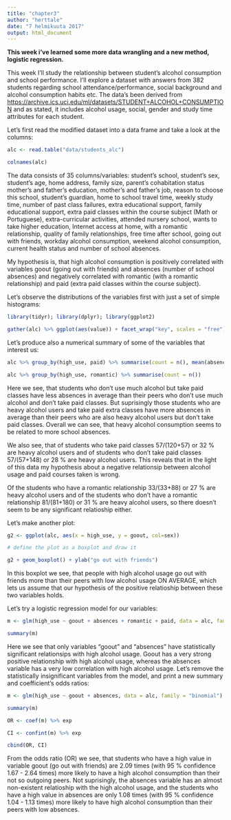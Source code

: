 ```yaml
---
title: "chapter3"
author: "herttale"
date: "7 helmikuuta 2017"
output: html_document
---
```


**This week i've learned some more data wrangling and a new method, logistic regression.**

This week I'll study the relationship between student's alcohol consumption and school performance. I'll explore a dataset with answers from 382 students regarding school attendance/performance, social background and alcohol consumption habits etc. The data's been derived from <https://archive.ics.uci.edu/ml/datasets/STUDENT+ALCOHOL+CONSUMPTION> and as stated, it includes alcohol usage, social, gender and study time attributes for each student.



Let's first read the modified dataset into a data frame and take a look at the columns:

```r
alc <- read.table("data/students_alc")

colnames(alc)
```

The data consists of 35 columns/variables: student's school, student's sex, student's age, home address, family size, parent's cohabitation status mother's and father's education, mother's and father's job, reason to choose this school, student's guardian, home to school travel time, weekly study time, number of past class failures, extra educational support, family educational support, extra paid classes within the course subject (Math or Portuguese), extra-curricular activities, attended nursery school, wants to take higher education, Internet access at home, with a romantic relationship, quality of family relationships, free time after school, going out with friends, workday alcohol consumption, weekend alcohol consumption, current health status and number of school absences.


My hypothesis is, that high alcohol consumption is positively correlated with variables goout (going out with friends) and absences (number of school absences) and negatively correlated with romantic (with a romantic relationship) and paid (extra paid classes within the course subject).


Let's observe the distributions of the variables first with just a set of simple histograms:
```r
library(tidyr); library(dplyr); library(ggplot2)

gather(alc) %>% ggplot(aes(value)) + facet_wrap("key", scales = "free") + geom_bar()

```

Let's produce also a numerical summary of some  of the variables that interest us:


```r
alc %>% group_by(high_use, paid) %>% summarise(count = n(), mean(absences))
```
```r
alc %>% group_by(high_use, romantic) %>% summarise(count = n())
```



Here we see, that students who don't use much alcohol but take paid classes have less absences in average than their peers who don't use much alcohol and don't take paid classes. But suprisingly those students who are heavy alcohol users and take paid extra classes have more absences in average than their peers who are also heavy alcohol users but don't take paid classes. Overall we can see, that heavy alcohol consumption seems to be related to more school absences. 

We also see, that of students who take paid classes 57/(120+57) or 32 % are heavy alcohol users and of students who don't take paid classes 57/(57+148) or 28 % are heavy alcohol users. This reveals that in the light of this data my hypothesis about a negative relationsip between alcohol usage and paid courses taken is wrong.

Of the students who have a romantic relationship 33/(33+88) or 27 % are heavy alcohol users and of the students who don't have a romantic relationship 81/(81+180) or 31 % are heavy alcohol users, so there doesn't seem to be any significant relatioship either.

Let's make another plot:

```r
g2 <- ggplot(alc, aes(x = high_use, y = goout, col=sex))

# define the plot as a boxplot and draw it

g2 + geom_boxplot() + ylab("go out with friends")
```

In this boxplot we see, that people with high alcohol usage go out with friends more than their peers with low alcohol usage ON AVERAGE, which lets us assume that our hypothesis of the positive relatioship between these two variables holds.

Let's try a logistic regression model for our variables:

```r
m <- glm(high_use ~ goout + absences + romantic + paid, data = alc, family = "binomial")

summary(m)

```

Here we see that only variables "goout" and "absences" have statistically significant relationsips with high alcohol usage. Goout has a very strong positive relationship with high alcohol usage, whereas the absences variable has a very low correlation with high alcohol usage. Let's remove the statistically insignificant variables from the model, and print a new summary and coefficient's odds ratios:


```r
m <- glm(high_use ~ goout + absences, data = alc, family = "binomial")

summary(m)
```


```r

OR <- coef(m) %>% exp

CI <- confint(m) %>% exp

cbind(OR, CI)

```


From the odds ratio (OR) we see, that students who have a high value in variable goout (go out with friends) are 2.09 times (with 95 % confidence 1.67 - 2.64 times) more likely to have a high alcohol consumption than their not so outgoing peers. Not suprisingly, the absences variable has an almost non-existent relatioship with the high alcohol usage, and the students who have a high value in absences are only 1.08 times (with 95 % confidence 1.04 - 1.13 times) more likely to have high alcohol consumption than their peers with low absences.














